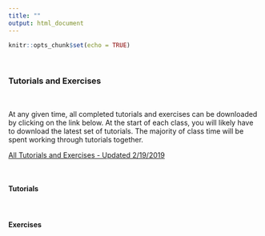 ```yaml
---
title: ""
output: html_document
---
```


```r
knitr::opts_chunk$set(echo = TRUE)
```

&nbsp;

### **Tutorials and Exercises**

&nbsp;

At any given time, all completed tutorials and exercises can be downloaded by clicking on the link below.  At the start of each class, you will likely have to download the latest set of tutorials.  The majority of class time will be spent working through tutorials together.


[All Tutorials and Exercises - Updated 2/19/2019](fm5990_python_tutorial_and_exercise_20190219.zip)

&nbsp;

#### Tutorials

&nbsp;

#### Exercises
